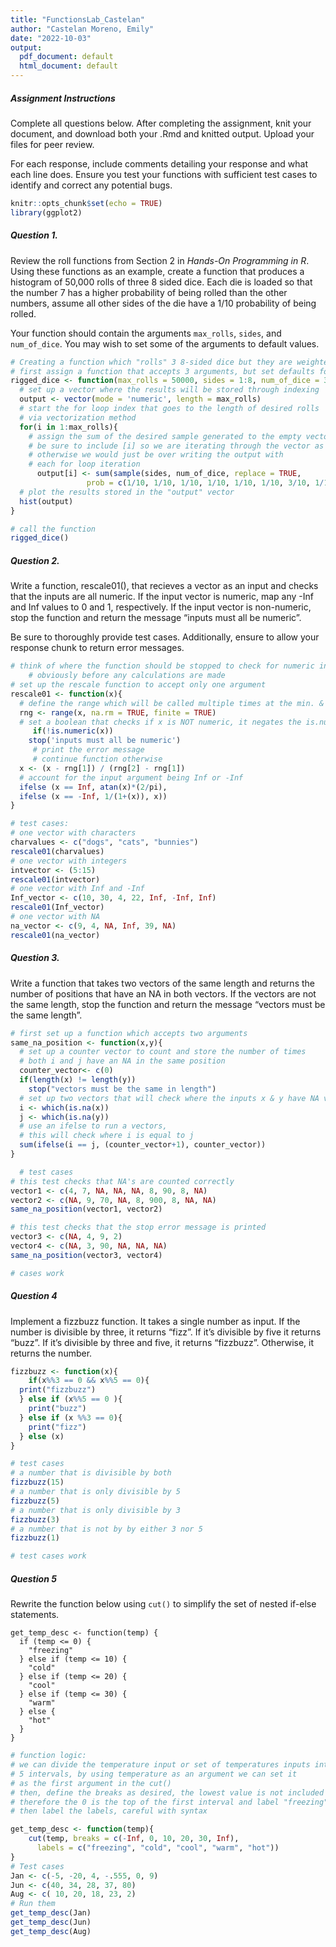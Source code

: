 ```yaml
---
title: "FunctionsLab_Castelan"
author: "Castelan Moreno, Emily"
date: "2022-10-03"
output:
  pdf_document: default
  html_document: default
---
```


##### Assignment Instructions

Complete all questions below. After completing the assignment, knit your document, and download both your .Rmd and knitted output. Upload your files for peer review. 

For each response, include comments detailing your response and what each line does. Ensure you test your functions with sufficient test cases to identify and correct any potential bugs.

```r

knitr::opts_chunk$set(echo = TRUE)
library(ggplot2)

```

##### Question 1. 

Review the roll functions from Section 2 in *Hands-On Programming in R*. Using these functions as an example, create a function that produces a histogram of 50,000 rolls of three 8 sided dice. Each die is loaded so that the number 7 has a higher probability of being rolled than the other numbers, assume all other sides of the die have a 1/10 probability of being rolled. 

Your function should contain the arguments `max_rolls`, `sides`, and `num_of_dice`. You may wish to set some of the arguments to default values. 

```r

# Creating a function which "rolls" 3 8-sided dice but they are weighted 
# first assign a function that accepts 3 arguments, but set defaults for each
rigged_dice <- function(max_rolls = 50000, sides = 1:8, num_of_dice = 3){
  # set up a vector where the results will be stored through indexing 
  output <- vector(mode = 'numeric', length = max_rolls)
  # start the for loop index that goes to the length of desired rolls 
  # via vectorization method 
  for(i in 1:max_rolls){
    # assign the sum of the desired sample generated to the empty vector 
    # be sure to include [i] so we are iterating through the vector as we store 
    # otherwise we would just be over writing the output with 
    # each for loop iteration 
      output[i] <- sum(sample(sides, num_of_dice, replace = TRUE,
                 prob = c(1/10, 1/10, 1/10, 1/10, 1/10, 1/10, 3/10, 1/10)))}
  # plot the results stored in the "output" vector 
  hist(output)
}

# call the function 
rigged_dice()
```

##### Question 2. 

Write a function, rescale01(), that recieves a vector as an input and checks that the inputs are all numeric. If the input vector is numeric, map any -Inf and Inf values to 0 and 1, respectively. If the input vector is non-numeric, stop the function and return the message "inputs must all be numeric".

Be sure to thoroughly provide test cases. Additionally, ensure to allow your response chunk to return error messages.

```r

# think of where the function should be stopped to check for numeric inputs
    # obviously before any calculations are made
# set up the rescale function to accept only one argument 
rescale01 <- function(x){
  # define the range which will be called multiple times at the min. & max below 
  rng <- range(x, na.rm = TRUE, finite = TRUE)
  # set a boolean that checks if x is NOT numeric, it negates the is.numeric()
     if(!is.numeric(x))
    stop('inputs must all be numeric')
     # print the error message 
     # continue function otherwise 
  x <- (x - rng[1]) / (rng[2] - rng[1])
  # account for the input argument being Inf or -Inf 
  ifelse (x == Inf, atan(x)*(2/pi),
  ifelse (x == -Inf, 1/(1+(x)), x))
}

# test cases: 
# one vector with characters 
charvalues <- c("dogs", "cats", "bunnies")
rescale01(charvalues)
# one vector with integers
intvector <- (5:15)
rescale01(intvector)
# one vector with Inf and -Inf 
Inf_vector <- c(10, 30, 4, 22, Inf, -Inf, Inf)
rescale01(Inf_vector)
# one vector with NA
na_vector <- c(9, 4, NA, Inf, 39, NA)
rescale01(na_vector)

```

##### Question 3.

Write a function that takes two vectors of the same length and returns the number of positions that have an NA in both vectors. If the vectors are not the same length, stop the function and return the message "vectors must be the same length".

```r

# first set up a function which accepts two arguments 
same_na_position <- function(x,y){
  # set up a counter vector to count and store the number of times 
  # both i and j have an NA in the same position 
  counter_vector<- c(0)
  if(length(x) != length(y))
    stop("vectors must be the same in length")
  # set up two vectors that will check where the inputs x & y have NA values 
  i <- which(is.na(x))
  j <- which(is.na(y))
  # use an ifelse to run a vectors,
  # this will check where i is equal to j 
  sum(ifelse(i == j, (counter_vector+1), counter_vector))
}

  # test cases 
# this test checks that NA's are counted correctly 
vector1 <- c(4, 7, NA, NA, NA, 8, 90, 8, NA)
vector2 <- c(NA, 9, 70, NA, 8, 900, 8, NA, NA)
same_na_position(vector1, vector2)

# this test checks that the stop error message is printed 
vector3 <- c(NA, 4, 9, 2)
vector4 <- c(NA, 3, 90, NA, NA, NA)
same_na_position(vector3, vector4)

# cases work 
```

##### Question 4 

Implement a fizzbuzz function. It takes a single number as input. If the number is divisible by three, it returns “fizz”. If it’s divisible by five it returns “buzz”. If it’s divisible by three and five, it returns “fizzbuzz”. Otherwise, it returns the number. 

```r

fizzbuzz <- function(x){
    if(x%%3 == 0 && x%%5 == 0){
  print("fizzbuzz")
  } else if (x%%5 == 0 ){
    print("buzz")
  } else if (x %%3 == 0){
    print("fizz")
  } else (x)
}

# test cases  
# a number that is divisible by both 
fizzbuzz(15)
# a number that is only divisible by 5
fizzbuzz(5)
# a number that is only divisible by 3
fizzbuzz(3)
# a number that is not by by either 3 nor 5
fizzbuzz(1)

# test cases work 

```

##### Question 5 

Rewrite the function below using `cut()` to simplify the set of nested if-else statements. 
```
get_temp_desc <- function(temp) {
  if (temp <= 0) {
    "freezing"
  } else if (temp <= 10) {
    "cold"
  } else if (temp <= 20) {
    "cool"
  } else if (temp <= 30) {
    "warm"
  } else {
    "hot"
  } 
}

```

```r
# function logic: 
# we can divide the temperature input or set of temperatures inputs into 
# 5 intervals, by using temperature as an argument we can set it 
# as the first argument in the cut() 
# then, define the breaks as desired, the lowest value is not included 
# therefore the 0 is the top of the first interval and label "freezing" 
# then label the labels, careful with syntax 

get_temp_desc <- function(temp){
    cut(temp, breaks = c(-Inf, 0, 10, 20, 30, Inf),
      labels = c("freezing", "cold", "cool", "warm", "hot"))
}
# Test cases
Jan <- c(-5, -20, 4, -.555, 0, 9)
Jun <- c(40, 34, 28, 37, 80)
Aug <- c( 10, 20, 18, 23, 2)
# Run them 
get_temp_desc(Jan)
get_temp_desc(Jun)
get_temp_desc(Aug)

```

